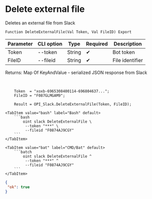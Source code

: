 ﻿---
sidebar_position: 5
---


# Delete external file
 Deletes an external file from Slack



`Function DeleteExternalFile(Val Token, Val FileID) Export`

  | Parameter | CLI option | Type | Required | Description |
  |-|-|-|-|-|
  | Token | --token | String | &#x2714; | Bot token |
  | FileID | --fileid | String | &#x2714; | File identifier |

  
  Returns:  Map Of KeyAndValue - serialized JSON response from Slack

<br/>




```bsl title="1C:Enterprise/OneScript code example"
    Token  = "xoxb-6965308400114-696804637...";
    FileID = "F087GLMGAM9";

    Result = OPI_Slack.DeleteExternalFile(Token, FileID);
```
 

 <Tabs>
  
    <TabItem value="bash" label="Bash" default>
        ```bash
            oint slack DeleteExternalFile \
             --token "***" \
             --fileid "F0874AJ9CGY"
        ```
    </TabItem>
  
    <TabItem value="bat" label="CMD/Bat" default>
        ```batch
            oint slack DeleteExternalFile ^
             --token "***" ^
             --fileid "F0874AJ9CGY"
        ```
    </TabItem>
</Tabs>


```json title="Result"
{
 "ok": true
}
```
